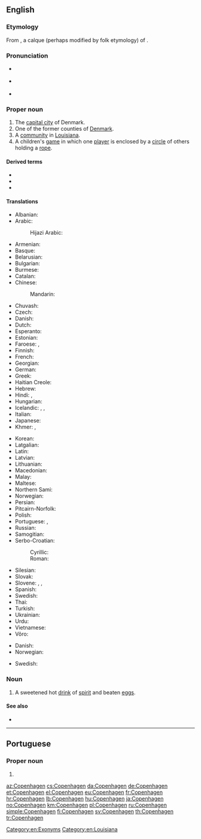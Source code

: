 ==English==
{{wikipedia}}
{{wikipedia|Copenhagen County}}
{{wikipedia|Copenhagen, Louisiana}}

===Etymology===
From {{der|en|nds|Kopenhagen}}, a calque (perhaps modified by folk etymology) of {{der|en|da|København}}.

===Pronunciation===
* {{a|US}} {{IPA|/ˈkoʊpənˌheɪɡən/|/ˈkoʊpənˌhɑɡən/|lang=en}}
* {{a|RP}} {{IPA|/ˈkəʊpənˌheɪɡən/|/ˈkəʊpənˌhɑːɡən/|lang=en}}
* {{rhymes|eɪɡən|lang=en}}

===Proper noun===
{{en-proper noun}}

# The [[capital city]] of Denmark.
# One of the former counties of [[Denmark]].
# A [[community]] in [[Louisiana]].
# A children's [[game]] in which one [[player]] is enclosed by a [[circle]] of others holding a [[rope]]. <!--W1913-->

====Derived terms====
* {{l|en|Copenhagener}}
* {{l|en|Copenhagenize}}
* {{l|en|Copenhagenization}}

====Translations====
{{trans-top|capital of Denmark}}
* Albanian: {{t|sq|Kopenhagen}}
* Arabic: {{t|ar|كُوبِنْهَاغِن|m|tr=kūbinhāgin}}
*: Hijazi Arabic: {{t|acw|كوبِنْهاقِن|f|tr=kōbinhāgin|sc=Arab}}
* Armenian: {{t|hy|Կոպենհագեն}}
* Basque: {{t+|eu|Kopenhage}}
* Belarusian: {{t|be|Капэнгаген|m|tr=Kapenháhen}}
* Bulgarian: {{t|bg|Копенхаген|m|tr=Kópenhagen}}
* Burmese: {{t|my|[[ကိုပင်ဟေဂင်]][[မြို့]]|sc=Mymr}}
* Catalan: {{t|ca|Copenhaguen}}
* Chinese:
*: Mandarin: {{t+|cmn|哥本哈根|tr=Gēběnhāgēn|sc=Hani}}
* Chuvash: {{t|cv|Копенгаген}}
* Czech: {{t+|cs|Kodaň|f}}
* Danish: {{t+|da|København}}
* Dutch: {{t+|nl|Kopenhagen}}
* Esperanto: {{t|eo|Kopenhago}}
* Estonian: {{t+|et|Kopenhaagen}}
* Faroese: {{t|fo|Keypmannahavn|f}}, {{t|fo|Kjøpinhavn|f}}
* Finnish: {{t+|fi|Kööpenhamina}}
* French: {{t+|fr|Copenhague|f}}
* Georgian: {{t|ka|კოპენჰაგენი}}
* German: {{t+|de|Kopenhagen|n}}
* Greek: {{t+|el|Κοπεγχάγη|f}}
* Haitian Creole: {{t|ht|Kopènag}}
* Hebrew: {{t|he|קופנהאגן}}
* Hindi: {{t|hi|कोपेनहेगन|tr=kopenhegan}}, {{t|hi|कोपनहेगन|tr=kopanhegan}}
* Hungarian: {{t+|hu|Koppenhága}}
* Icelandic: {{t|is|Kaupmannahöfn|f}}, {{t|is|Kaupinhafn}}, {{t|is|Köben|f}}
* Italian: {{t+|it|Copenaghen|f}}
* Japanese: {{t|ja|コペンハーゲン|tr=Kopenhāgen|sc=Jpan}}
* Khmer: {{t|km|ខូរ​ផេន​ហា​ហ្គេន|tr=kʰoopʰeenhaagein|sc=Khmr}}, {{t|km|កូ​ប៉េន​ហាក|tr=koopeenhaak|sc=Khmr}}
{{trans-mid}}
* Korean: {{t+|ko|코펜하겐|tr=Kopenhagen|sc=Kore}}
* Latgalian: {{t|ltg|Kopenhaga|f}}
* Latin: {{t|la|Hafnia}}
* Latvian: {{t|lv|Kopenhāgena|f}}
* Lithuanian: {{t|lt|Kopenhaga|f}}
* Macedonian: {{t|mk|Копенхаген|m|tr=Kopenhágen}}
* Malay: {{t|ms|Kopenhagen}}
* Maltese: {{t|mt|Kopenħagen}}
* Northern Sami: {{t|se|Københápman}}
* Norwegian: {{t+|no|København}}
* Persian: {{t|fa|کپنهاگ|tr=Kopenhâg|sc=fa-Arab}}
* Pitcairn-Norfolk: {{t|pih|Copenhagen}}
* Polish: {{t+|pl|Kopenhaga|f}}
* Portuguese: {{t+|pt|Copenhague}}, {{t+|pt|Copenhaga}}
* Russian: {{t+|ru|Копенга́ген|m}}
* Samogitian: {{t|sgs|Kuopenhaga|f}}
* Serbo-Croatian:
*: Cyrillic: {{t|sh|Копенхаген|m}}
*: Roman: {{t+|sh|Kopenhagen|m}}
* Silesian: {{t|szl|Kopynhaga|f}}
* Slovak: {{t|sk|Kodaň|f}}
* Slovene: {{t|sl|København|m}}, {{t|sl|Kobenhaven|m}}, {{t|sl|Kopenhagen|m}}
* Spanish: {{t+|es|Copenhague}}
* Swedish: {{t+|sv|Köpenhamn|n}}
* Thai: {{t|th|โคเปนเฮเกน|tr=koh-bpayn-hay-gayn|sc=Thai}}
* Turkish: {{t+|tr|Kopenhag}}
* Ukrainian: {{t|uk|Копенгаген|m|tr=Kopenháhen}}
* Urdu: {{t|ur|کوپن ہیگن|tr=kopen hegan|sc=ur-Arab}}
* Vietnamese: {{t|vi|Copenhagen}}
* Võro: {{t|vro|Kopõnhaagõn}}
{{trans-bottom}}

{{trans-top|former county in Denmark}}
* Danish: {{t|da|Københavns Amt}}
* Norwegian: {{t+|no|København}}
{{trans-mid}}
* Swedish: {{t+|sv|Köpenhamn|n}}
{{trans-bottom}}

===Noun===
{{en-noun}}

# A sweetened hot [[drink]] of [[spirit]] and beaten [[egg]]s.

====See also====
* {{l|en|København}}

{{topics|en|Cities in Denmark|Capital cities}}
[[Category:en:Exonyms]]
[[Category:en:Louisiana]]

----

==Portuguese==

===Proper noun===
{{pt-proper noun|f}}

# {{alternative form of|Copenhaga|lang=pt}}

[[az:Copenhagen]]
[[cs:Copenhagen]]
[[da:Copenhagen]]
[[de:Copenhagen]]
[[et:Copenhagen]]
[[el:Copenhagen]]
[[eu:Copenhagen]]
[[fr:Copenhagen]]
[[hr:Copenhagen]]
[[lb:Copenhagen]]
[[hu:Copenhagen]]
[[ja:Copenhagen]]
[[no:Copenhagen]]
[[km:Copenhagen]]
[[pl:Copenhagen]]
[[ru:Copenhagen]]
[[simple:Copenhagen]]
[[fi:Copenhagen]]
[[sv:Copenhagen]]
[[th:Copenhagen]]
[[tr:Copenhagen]]
